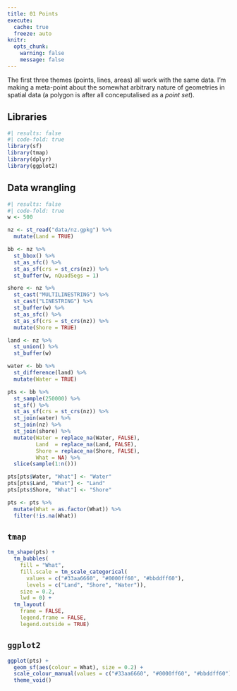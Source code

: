 ```yaml
---
title: 01 Points
execute: 
  cache: true
  freeze: auto
knitr:
  opts_chunk: 
    warning: false
    message: false
---
```


The first three themes (points, lines, areas) all work with the same data. I'm making a meta-point about the somewhat arbitrary nature of geometries in spatial data (a polygon is after all conceputalised as a *point set*).

## Libraries
```r
#| results: false
#| code-fold: true
library(sf)
library(tmap)
library(dplyr)
library(ggplot2)
```

## Data wrangling
```r
#| results: false
#| code-fold: true
w <- 500

nz <- st_read("data/nz.gpkg") %>%
  mutate(Land = TRUE)

bb <- nz %>% 
  st_bbox() %>%
  st_as_sfc() %>%
  st_as_sf(crs = st_crs(nz)) %>%
  st_buffer(w, nQuadSegs = 1) 

shore <- nz %>% 
  st_cast("MULTILINESTRING") %>%
  st_cast("LINESTRING") %>%
  st_buffer(w) %>%
  st_as_sfc() %>%
  st_as_sf(crs = st_crs(nz)) %>%
  mutate(Shore = TRUE)

land <- nz %>%
  st_union() %>%
  st_buffer(w)

water <- bb %>%
  st_difference(land) %>%
  mutate(Water = TRUE)

pts <- bb %>%
  st_sample(250000) %>%
  st_sf() %>%
  st_as_sf(crs = st_crs(nz)) %>%
  st_join(water) %>%
  st_join(nz) %>%
  st_join(shore) %>%
  mutate(Water = replace_na(Water, FALSE),
         Land  = replace_na(Land, FALSE),
         Shore = replace_na(Shore, FALSE),
         What = NA) %>%
  slice(sample(1:n()))

pts[pts$Water, "What"] <- "Water"
pts[pts$Land, "What"] <- "Land"
pts[pts$Shore, "What"] <- "Shore"

pts <- pts %>%
  mutate(What = as.factor(What)) %>%
  filter(!is.na(What))
```

## `tmap`
```r
tm_shape(pts) + 
  tm_bubbles(
    fill = "What",
    fill.scale = tm_scale_categorical(
      values = c("#33aa6660", "#0000ff60", "#bbddff60"),
      levels = c("Land", "Shore", "Water")), 
    size = 0.2,
    lwd = 0) +
  tm_layout(
    frame = FALSE,
    legend.frame = FALSE,
    legend.outside = TRUE)
```

## `ggplot2`
```r
ggplot(pts) +
  geom_sf(aes(colour = What), size = 0.2) +
  scale_colour_manual(values = c("#33aa6660", "#0000ff60", "#bbddff60")) + 
  theme_void()
```

